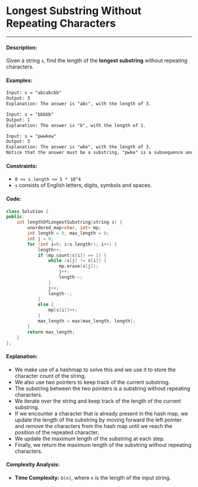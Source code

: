 # Longest Substring Without Repeating Characters

-----

#### Description: 

Given a string ```s```, find the length of the **longest substring** without repeating characters.

#### Examples:

```txt
Input: s = "abcabcbb"
Output: 3
Explanation: The answer is "abc", with the length of 3.
```

```txt
Input: s = "bbbbb"
Output: 1
Explanation: The answer is "b", with the length of 1.
```

```txt
Input: s = "pwwkew"
Output: 3
Explanation: The answer is "wke", with the length of 3.
Notice that the answer must be a substring, "pwke" is a subsequence and not a substring.
```

#### Constraints: 

 - ```0 <= s.length <= 5 * 10^4```
 - ```s``` consists of English letters, digits, symbols and spaces.

#### Code: 

```cpp
class Solution {
public:
    int lengthOfLongestSubstring(string s) {
        unordered_map<char, int> mp;
        int length = 0, max_length = 0;
        int j = 0;
        for (int i=0; i<s.length(); i++) {
            length++;
            if (mp.count(s[i]) == 1) {
                while (s[j] != s[i]) {
                    mp.erase(s[j]);
                    j++;
                    length--;
                }
                j++;
                length--;
            }
            else {
                mp[s[i]]++;
            }
            max_length = max(max_length, length);
        }
        return max_length;
    }
};
```

#### Explanation:

- We make use of a hashmap to solve this and we use it to store the character count of the string.
- We also use two pointers to keep track of the current substring.
- The substring between the two pointers is a substring without repeating characters.
- We iterate over the string and keep track of the length of the current substring.
- If we encounter a character that is already present in the hash map, we update the length of the substring by moving forward the left pointer and remove the characters from the hash map until we reach the position of the repeated character.
- We update the maximum length of the substring at each step.
- Finally, we return the maximum length of the substring without repeating characters.

#### Complexity Analysis:

- **Time Complexity:** ```O(n)```, where ```n``` is the length of the input string.